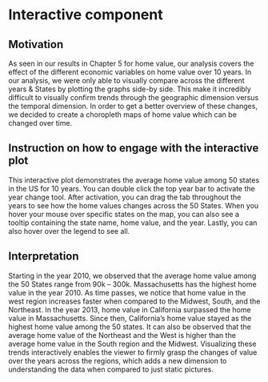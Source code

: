 # Interactive component

## Motivation

As seen in our results in Chapter 5 for home value, our analysis covers the effect of the different economic variables on home value over 10 years. In our analysis, we were only able to visually compare across the different years & States by plotting the graphs side-by side. This make it incredibly difficult to visually confirm trends through the geographic dimension versus the temporal dimension. In order to get a better overview of these changes, we decided to create a choropleth maps of home value which can be changed over time. 

## Instruction on how to engage with the interactive plot

This interactive plot demonstrates the average home value among 50 states in the US for 10 years. You can double click the top year bar to activate the year change tool.  After activation, you can drag the tab throughout the years to see how the home values changes across the 50 States. When you hover your mouse over specific states on the map, you can also see a tooltip containing the state name, home value, and the year. Lastly, you can also hover over the legend to see all.


<link rel="stylesheet" href="https://cdnjs.cloudflare.com/ajax/libs/ion-rangeslider/2.3.1/css/ion.rangeSlider.min.css"/>
<style>
        body {
            overflow: hidden;
        }

        .page {
            display: none;
        }

        .chart {
            width: 800px;
            padding: 10px;
            border: 1px solid #ccc;
            margin: 0 auto;
        }

        .tooltip {
            position: absolute;
            content: attr(data-tooltip);
            text-align: left;
            min-width: 3em;
            white-space: nowrap;
            overflow: hidden;
            text-overflow: ellipsis;
            padding: 15px 8px;
            border-radius: 3px;
            background: #F3F3F6;
            opacity: 0.6;
            color: #000000;
            z-index: 9999;
            -moz-box-shadow: 3px 3px 5px #888888;
            /* Firefox */
            box-shadow: 3px 3px 5px #888888;
        }

        .range-slider-box {
            width: 90%;
            margin: 0 auto;
        }

        .title {
            text-align: center;
            margin: 10px;
        }

        .remark {
            position: absolute;
            margin-left: 10px;
            margin-top: -40px;
            font-size: 13px;
            text-align: left;
            padding: 10px 10px;
            padding-top: 0;
            padding-bottom: 0;
            color: rgb(119, 119, 119);
        }
</style>
    
<div class="page">
<div id="map-chart" class="chart">
<h2 class="title">Home Value by States (Year 2010-2019)</h2>
<div class="range-slider-box">
<input type="text" id="range-slider" name="my_range" value="" />
</div>
<svg></svg>
<div class="remark">
<div>Hover over a state to see data</div>
<div>Hover over lengend items to see states in a category</div>
</div>
</div>
</div>
<script src="https://code.jquery.com/jquery-3.2.0.min.js"></script>
<script src="https://cdnjs.cloudflare.com/ajax/libs/ion-rangeslider/2.3.1/js/ion.rangeSlider.min.js"></script>
<script src="https://d3js.org/d3.v7.min.js" charset="utf-8"></script>
<script src="https://unpkg.com/topojson@3.0.2/dist/topojson.min.js"></script>

<script>
        var aWidth = 880;
        var aHeight = 500;
        var currentYear = "2019";
        var dataMap = {};
        var aData = null;
        var mapRoot = null;
        var max = 700000;
        var sectionValues = [
            0,
            100000,
            200000,
            300000,
            400000,
            500000,
            600000,
            700000
        ];
        var hoverColor = "#e7e717";

        // define info box
        var tooltip = d3.select("body")
            .append("div")
            .attr("class", "tooltip")
            .style("opacity", 0.0);


        // create content for info box based on data
        function tooltipContent(list, title) {
            var tpl = "<div style='margin-top:5px;'><span>";
            tpl += "{name}: </span>{value}</div>";
            var html = "<div style='padding-left:20px;padding-right: 20px;padding-bottom:10px;font-size:12px;'>";
            if (title) {
                html += "<h4>" + title + "</h4>";
            }
            list.forEach(function (dataItem) {
                name = dataItem.name, value = dataItem.value;
                html += tpl.replace("{name}", name).replace("{value}", value);
            });
            html += "</div>";
            return html;
        }

        function getValue(realVal) {
            for (let index = 0; index < sectionValues.length; index++) {
                if (realVal < sectionValues[index]) {
                    return sectionValues[index];
                }
            }
            return 0;
        }

        var startColor = d3.rgb(202, 211, 237);
        var endColor = d3.rgb(45, 80, 157);
        var computeColor = d3.interpolate(startColor, endColor);
        var colorLinear = d3.scaleLinear()
            .domain([0, max])
            .range([0, 1])
            ;
        var color = function (value) {
            return computeColor(colorLinear(getValue(value)));
        };

        function MapChart(opt) {
            var width = opt.width;
            var height = opt.height;
            var map = opt.map;
            var max = opt.max;
            var data = opt.data;

            var colorScale = d3.scaleOrdinal([
                "#7D74FE", "#7DFF26", "#F84F1B", "#28D8D5", "#FB95B6", "#9D9931", "#F12ABF", "#27EA88", "#549AD5", "#FEA526",
                "#7B8D8B", "#BB755F", "#432E16", "#D75CFB", "#44E337", "#51EBE3", "#ED3D24", "#4069AE", "#E1CC72", "#E33E88",
                "#D8A3B3", "#428B50", "#66F3A3", "#E28A2A", "#B2594D", "#609297", "#E8F03F", "#3D2241", "#954EB3", "#6A771C",
                "#58AE2E", "#75C5E9", "#BBEB85", "#A7DAB9", "#6578E6", "#932C5F", "#865A26", "#CC78B9", "#2E5A52", "#8C9D79",
                "#9F6270", "#6D3377", "#551927", "#DE8D5A", "#E3DEA8", "#C3C9DB", "#3A5870", "#CD3B4F", "#E476E3", "#DCAB94",
                "#33386D", "#4DA284", "#817AA5", "#8D8384", "#624F49", "#8E211F", "#9E785B", "#355C22", "#D4ADDE", "#A98229",
                "#E88B87", "#28282D", "#253719", "#BD89E1", "#EB33D8", "#6D311F", "#DF45AA", "#E86723", "#6CE5BC", "#765175",
                "#942C42", "#986CEB", "#8CC488", "#8395E3", "#D96F98", "#9E2F83", "#CFCBB8", "#4AB9B7", "#E7AC2C", "#E96D59",
                "#929752", "#5E54A9", "#CCBA3F", "#BD3CB8", "#408A2C", "#8AE32E", "#5E5621", "#ADD837", "#BE3221", "#8DA12E",
                "#3BC58B", "#6EE259", "#52D170", "#D2A867", "#5C9CCD", "#DB6472", "#B9E8E0", "#CDE067", "#9C5615", "#536C4F",
                "#A74725", "#CBD88A", "#DF3066", "#E9D235", "#EE404C", "#7DB362", "#B1EDA3", "#71D2E1", "#A954DC", "#91DF6E",
                "#CB6429", "#D64ADC", "#DF3066", "#E90205", "#E04F4C", "#7D0360", "#01EDA3", "#716291", "#695DDC", "#919FFE",
            ]);


            var projection = d3.geoAlbersUsa()
                .scale(850)
                .translate([width / 2 - 60, height / 2 - 60]);
            var pathGenerator = d3.geoPath().projection(projection);

            var chart = d3.select("#map-chart")
                .selectAll("svg")
                .data([null])
                .join("svg")
                .attr("width", width)
                .attr("height", height)
                ;
            // d3.select("#map-chart .title")
            //     .html(opt.title);

            var svg = chart.selectAll(".main")
                .data([0])
                .join("g")
                .attr("class", "main")
                .attr("transform", `translate(${-30}, ${30})`);

            const counties = topojson.feature(map, map.objects.states);
            svg.selectAll('path')
                .data(counties.features)
                .join('path')
                .attr('class', d => {
                    if (dataMap[d.properties.name]) {
                        return 'counties m-' + getValue(dataMap[d.properties.name][currentYear]);
                    }
                    return 'counties'
                })
                .attr('title', (d) => d.properties.name)
                .style('fill', (d) => {
                    if (dataMap[d.properties.name]) {
                        return color(dataMap[d.properties.name][currentYear]);
                    }
                    return "#ccc";
                })
                .style("stroke", "#fff")
                .style("stroke-width", 1)
                .attr('d', (d) => pathGenerator(d))
                .on("mousemove", function (evt, d) {
                    var value = dataMap[d.properties.name][currentYear];
                    var strhtml = tooltipContent([
                        { name: "Home value", value: `${value}` },
                        { name: "Year", value: `${currentYear}` }
                    ], d.properties.name);

                    tooltip.html(strhtml)
                        .style("width", "auto")
                        .style("height", "auto")
                        .style("left", (evt.pageX - 80) + "px")
                        .style("top", (evt.pageY + 60) + "px")
                        .style("opacity", 0.8)
                        ;
                    d3.select(this)
                        .style("fill", hoverColor)
                        ;
                    d3.selectAll(`.lg-${getValue(value)}`)
                        .style("fill", hoverColor)
                        ;
                })
                .on("mouseout", function (evt, d) {
                    tooltip.style("width", 0)
                        .style("height", 0)
                        .style("opacity", 0.0);
                    d3.select(this)
                        .style('fill', (d) => {
                            if (dataMap[d.properties.name]) {
                                return color(dataMap[d.properties.name][currentYear]);
                            }
                            return "#ccc";
                        })
                        ;
                    d3.selectAll(`.legend-item`)
                        .style("fill", d => {
                            return color(sectionValues[d]);
                        })
                        ;
                })
                .on("click", function (evt, d) {
                    currentContinent = d.properties.name;
                })
                ;

            var legendSize = 20, legendData = [0, 1, 2, 3, 4, 5, 6],
                legendLeft = width - 250;
            var legendTop = (height - legendData.length * legendSize) / 2;

            var legend = svg.selectAll("#legend")
                .data([0])
                .join("g")
                .attr("id", "legend")
                .attr("transform", `translate(${legendLeft}, ${legendTop})`)
                ;
            legend.selectAll(".legend-item")
                .data(legendData)
                .enter()
                .append("rect")
                .attr("class", d => {
                    return "legend-item lg-" + sectionValues[d + 1];
                })
                .attr("width", legendSize)
                .attr("height", legendSize)
                .attr("x", 0)
                .attr("y", d => d * (legendSize + 8))
                .on("mousemove", function (evt, d) {
                    d3.selectAll(`.m-${sectionValues[d + 1]}`)
                        .style("fill", hoverColor)
                        ;
                    d3.select(this)
                        .style("fill", hoverColor)
                        ;
                })
                .on("mouseout", function (evt, e) {
                    tooltip.style("width", 0)
                        .style("height", 0)
                        .style("opacity", 0.0);
                    d3.selectAll(`.m-${sectionValues[e + 1]}`)
                        .style('fill', (d) => {
                            if (dataMap[d.properties.name]) {
                                return color(dataMap[d.properties.name][currentYear]);
                            }
                            return "#ccc";
                        })
                    d3.select(this)
                        .style("fill", d => {
                            return color(sectionValues[d]);
                        })
                        ;
                });

            legend.selectAll(".legend-item")
                .data(legendData)
                .style("fill", d => {
                    return color(sectionValues[d]);
                });

            legend.selectAll(".legend-txt")
                .data(legendData)
                .enter()
                .append("text")
                .attr("class", "legend-txt")
                .attr("dx", legendSize + 8)
                .attr("dy", d => d * (legendSize + 8) + 17);

            legend.selectAll(".legend-txt")
                .data(legendData)
                .text(d => `${sectionValues[d]} to ${sectionValues[d + 1]}`);
        }

        function drawMapChart() {
            MapChart({
                title: "title",
                width: aWidth,
                height: aHeight,
                map: mapRoot,
                data: aData,
                max: max
            });
        }
        d3.json("counties-10m.json").then(function (root) {
            d3.csv("home_value_state_1.csv").then(function (data) {
                d3.selectAll(".page").style("display", "block");
                var columns = data.columns.slice(3);
                data.forEach(d => {
                    dataMap[d.Statename] = d;
                    columns.forEach(name => {
                        d[name] = +d[name];
                        max = Math.max(max, d[name]);
                    });
                });
                mapRoot = root;
                aData = data;

                $("#range-slider").ionRangeSlider({
                    skin: "sharp",
                    values: columns,
                    from: columns.length - 1,
                    grid: false,
                    grid_snap: false,
                    prefix: "",
                    onFinish: function (data) {
                        currentYear = columns[data.from];
                        drawMapChart();     // re-draw map using selected year
                    }
                });
                drawMapChart();     // draw map by default year
            });

        });
</script>

## Interpretation

Starting in the year 2010, we observed that the average home value among the 50 States range from 90k – 300k. Massachusetts has the highest home value in the year 2010. 
As time passes, we notice that home value in the west region increases faster when compared to the Midwest, South, and the Northeast. In the year 2013, home value in California surpassed the home value in Massachusetts. Since then, California's home value stayed as the highest home value among the 50 states. It can also be observed that the average home value of the Northeast and the West is higher than the average home value in the South region and the Midwest. Visualizing these trends interactively enables the viewer to firmly grasp the changes of value over the years across the regions, which adds a new dimension to understanding the data when compared to just static pictures. 

